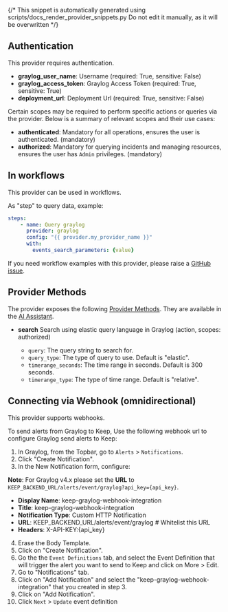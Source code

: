 {/* This snippet is automatically generated using scripts/docs_render_provider_snippets.py 
Do not edit it manually, as it will be overwritten */}

## Authentication
This provider requires authentication.
- **graylog_user_name**: Username (required: True, sensitive: False)
- **graylog_access_token**: Graylog Access Token (required: True, sensitive: True)
- **deployment_url**: Deployment Url (required: True, sensitive: False)

Certain scopes may be required to perform specific actions or queries via the provider. Below is a summary of relevant scopes and their use cases:
- **authenticated**: Mandatory for all operations, ensures the user is authenticated. (mandatory) 
- **authorized**: Mandatory for querying incidents and managing resources, ensures the user has `Admin` privileges. (mandatory) 



## In workflows

This provider can be used in workflows.


As "step" to query data, example:
```yaml
steps:
    - name: Query graylog
      provider: graylog
      config: "{{ provider.my_provider_name }}"
      with:
        events_search_parameters: {value}  
```




If you need workflow examples with this provider, please raise a [GitHub issue](https://github.com/keephq/keep/issues).


## Provider Methods
The provider exposes the following [Provider Methods](/providers/provider-methods#via-ai-assistant). They are available in the [AI Assistant](/overview/ai-incident-assistant).

- **search** Search using elastic query language in Graylog (action, scopes: authorized)

    - `query`: The query string to search for.
    - `query_type`: The type of query to use. Default is "elastic".
    - `timerange_seconds`: The time range in seconds. Default is 300 seconds.
    - `timerange_type`: The type of time range. Default is "relative".

## Connecting via Webhook (omnidirectional)
This provider supports webhooks.


To send alerts from Graylog to Keep, Use the following webhook url to configure Graylog send alerts to Keep:

1. In Graylog, from the Topbar, go to `Alerts` > `Notifications`.
2. Click "Create Notification".
3. In the New Notification form, configure:

**Note**: For Graylog v4.x please set the **URL** to `KEEP_BACKEND_URL/alerts/event/graylog?api_key={api_key}`.

- **Display Name**: keep-graylog-webhook-integration
- **Title**: keep-graylog-webhook-integration
- **Notification Type**: Custom HTTP Notification
- **URL**: KEEP_BACKEND_URL/alerts/event/graylog  # Whitelist this URL
- **Headers**: X-API-KEY:{api_key}
4. Erase the Body Template.
5. Click on "Create Notification".
6. Go the the `Event Definitions` tab, and select the Event Definition that will trigger the alert you want to send to Keep and click on More > Edit.
7. Go to "Notifications" tab.
8. Click on "Add Notification" and select the "keep-graylog-webhook-integration" that you created in step 3.
9. Click on "Add Notification".
10. Click `Next` > `Update` event definition

